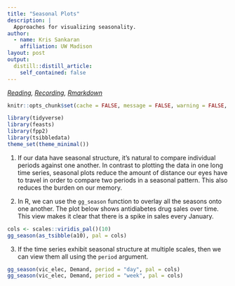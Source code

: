 ```yaml
---
title: "Seasonal Plots"
description: |
  Approaches for visualizing seasonality.
author:
  - name: Kris Sankaran
    affiliation: UW Madison
layout: post
output:
  distill::distill_article:
    self_contained: false
---
```


_[Reading](https://otexts.com/fpp3/seasonal-plots.html), [Recording](https://mediaspace.wisc.edu/media/Week%206%20%5B3%5D%20Seasonal%20Plots/1_vbhlrnx5), [Rmarkdown](https://github.com/krisrs1128/stat436_s24/blob/main/notes/2024-12-27-week06-03.Rmd)_

```r
knitr::opts_chunk$set(cache = FALSE, message = FALSE, warning = FALSE, echo = TRUE)
```

```r
library(tidyverse)
library(feasts)
library(fpp2)
library(tsibbledata)
theme_set(theme_minimal())
```


1. If our data have seasonal structure, it’s natural to compare individual
periods against one another. In contrast to plotting the data in one long time
series, seasonal plots reduce the amount of distance our eyes have to travel in
order to compare two periods in a seasonal pattern. This also reduces the burden
on our memory.

2. In R, we can use the `gg_season` function to overlay all the seasons onto one
another. The plot below shows antidiabetes drug sales over time. This view makes
it clear that there is a spike in sales every January.

```r
cols <- scales::viridis_pal()(10)
gg_season(as_tsibble(a10), pal = cols)
```

3. If the time series exhibit seasonal structure at multiple scales, then
we can view them all using the `period` argument.

```r
gg_season(vic_elec, Demand, period = "day", pal = cols)
gg_season(vic_elec, Demand, period = "week", pal = cols)
```
